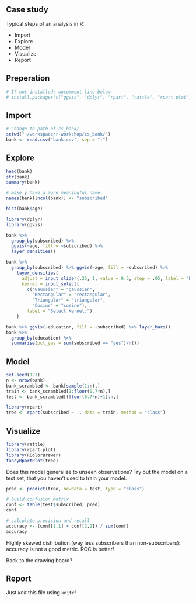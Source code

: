 ## Case study

Typical steps of an analysis in R:

- Import
- Explore
- Model
- Visualize
- Report

## Preperation

```r
# If not installed: uncomment line below
# install.packages(c("ggvis", "dplyr", "rpart", "rattle", "rpart.plot", "RColorBrewer"))  
```

## Import

```r
# Change to path of cs_bank/
setwd("~/workspace/r-workshop/cs_bank/")
bank <- read.csv("bank.csv", sep = ";")
```

## Explore

```r
head(bank)
str(bank)
summary(bank)

# make y have a more meaningful name.
names(bank)[ncol(bank)] <- "subscribed"

hist(bank$age)

library(dplyr)
library(ggvis)

bank %>%
  group_by(subscribed) %>%
  ggvis(~age, fill = ~subscribed) %>%
  layer_densities()

bank %>% 
  group_by(subscribed) %>% ggvis(~age, fill = ~subscribed) %>%
    layer_densities(
      adjust = input_slider(.25, 1, value = 0.5, step = .05, label = "Bandwidth adjustment"),
      kernel = input_select(
        c("Gaussian" = "gaussian",
          "Rectangular" = "rectangular",
          "Triangular" = "triangular",
          "Cosine" = "cosine"),
        label = "Select Kernel:")
    )

bank %>% ggvis(~education, fill = ~subscribed) %>% layer_bars()
bank %>% 
  group_by(education) %>%
  summarise(pct_yes = sum(subscribed == "yes")/n())
```

## Model

```r
set.seed(123)
n <- nrow(bank)
bank_scrambled <- bank[sample(1:n),]
train <- bank_scrambled[1:floor(0.7*n),]
test <- bank_scrambled[(floor(0.7*n)+1):n,]

library(rpart)
tree <- rpart(subscribed ~ ., data = train, method = "class")
```

## Visualize

```r
library(rattle)
library(rpart.plot)
library(RColorBrewer)
fancyRpartPlot(tree)
```

Does this model generalize to unseen observations? Try out the model on a test set, that you haven't used to train your model.

```r
pred <- predict(tree, newdata = test, type = "class")

# build confusion matrix
conf <- table(test$subscribed, pred)
conf

# calculate precision and recall
accuracy <- (conf[1,1] + conf[2,2]) / sum(conf)
accuracy
```

Highly skewed distribution (way less subscribers than non-subscribers): accuracy is not a good metric. ROC is better!

Back to the drawing board?

## Report

Just _knit_ this file using `knitr`!
